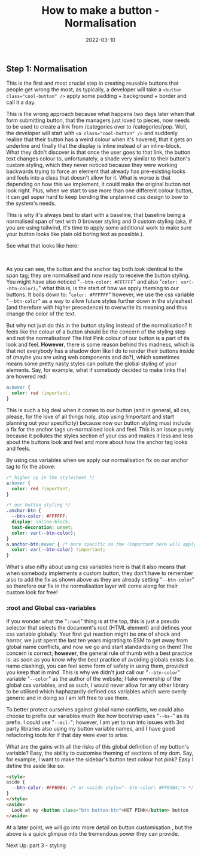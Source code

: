 ﻿---
title: How to make a button - Normalisation
date: 2022-03-10
excerpt: The first step towards a truly awesome button is normalisation! Today we make all our elements look the same.
image: ./button.svg
tags: ["css", "design", "html", "--css-variables"]
---


## Step 1: Normalisation

This is the first and most crucial step in creating reusable buttons that people get wrong the most, as typically,
a developer will take a `<button class="cool-button" />` apply some padding + background + border and call it a day.

This is the wrong approach because what happens two days later when that form submitting button, that the managers just
loved to pieces, now needs to be used to create a link from /categories over to /categories/pop. Well, the developer will
start with `<a class="cool-button" />` and suddenly realise that their button has a weird colour when it's hovered,
that it gets an underline and finally that the display is inline instead of an inline-block.
What they didn't discover is that once the user goes to that link, the button text changes colour to, unfortunately,
a shade very similar to their button's custom styling, which they never noticed because they were working backwards
trying to force an element that already has pre-existing looks and feels into a class that doesn't allow for it.
What is worse is that depending on how this we implement, it could make the original button not look right.
Plus, when we start to use more than one different colour button, it can get super hard to keep bending the
unplanned css design to bow to the system's needs.


This is why it's always best to start with a baseline, that baseline being a normalised span of text with 0 browser
styling and 0 custom styling (aka, if you are using tailwind, it's time to apply some additional work to make sure your
button looks like plain old boring text as possible.).

See what that looks like here:

<StepOneDemo />
<br />

As you can see, the button and the anchor tag both look identical to the span tag; they are normalised and now ready to
receive the button styling. You might have also noticed "`--btn-color: #FFFFFF`" and also "`color: var(--btn-color);`"
what this is, is the start of how we apply theming to our buttons. It boils down to: "`color: #FFFFFF`" however, we use
the css variable "`--btn-color`" as a way to allow future styles further down in the stylesheet
(and therefore with higher precedence) to overwrite its meaning
and thus change the color of the text.

But why not just do this in the button styling instead of the normalisation? It feels like the colour of a button should
be the concern of the styling step and not the normalisation! The Hot Pink colour of our button is a part of its look and feel.
**However**, there is some reason behind this madness, which is that not everybody has a shadow dom like I do to render
their buttons inside of (maybe you are using web components and do?), which sometimes means some pretty nasty styles can
pollute the global styling of your elements. Say, for example, what if somebody decided to make links that are hovered red:

```css
a:hover {
  color: red !important;
}
```


This is such a big deal when it comes to our button (and in general, all css, please, for the love of all things holy,
stop using !important and start planning out your specificity) because now our button styling must include a fix for the
anchor tags un-normalised look and feel. This is an issue purely because it pollutes the styles section of your css and
makes it less and less about the buttons look and feel and more about how the anchor tag looks and feels.

By using css variables when we apply our normalisation fix on our anchor tag to fix the above:

```css
/* higher up in the stylesheet */
a:hover {
  color: red !important;
}

/* our button styling */
.anchor-btn {
  --btn-color: #FFFFFF;
  display: inline-block;
  text-decoration: unset;
  color: var(--btn-color);
}
a.anchor-btn:hover { /* more specific so the !important here will apply */
  color: var(--btn-color) !important;
}
```

What's also nifty about using css variables here is that it also means that when somebody implements a custom button,
they don't have to remember also to add the fix as shown above as they are already setting "`--btn-color`" so therefore
our fix in the normalisation layer will come along for their custom look for free!

### :root and Global css-variables

If you wonder what the "`:root`" thing is at the top, this is just a pseudo selector that selects the document's root
(HTML element) and defines your css variable globally. Your first gut reaction might be one of shock and horror, we just
spent the last ten years migrating to ESM to get away from global name conflicts, and now we go and start standardising
on them! The concern is correct; **however**, the general rule of thumb with a best practice is: as soon as you know why
the best practice of avoiding globals exists (i.e. name clashing), you can feel some form of safety in using them,
provided you keep that in mind. This is why we didn't just call our "`--btn-color`" variable "`--color`" as the author
of the website; I take ownership of the global css variables, and as such, I would never allow for any other library to
be utilised which haphazardly defined css variables which were overly generic and in doing so I am left free to use them.

To better protect ourselves against global name conflicts, we could also choose to prefix our variables much like how
bootstrap uses "`--bs-`" as its prefix. I could use "`--mcl-`"; however, I am yet to run into issues with 3rd party
libraries also using my button variable names, and I have good refactoring tools for if that day were ever to arise.

What are the gains with all the risks of this global definition of my button's variable? Easy, the ability to customise
theming of sections of my dom. Say, for example, I want to make the sidebar's button text colour hot pink? Easy I define the aside like so:

```html
<style>
aside {
  --btn-color: #FF69B4; /* or <aside style="--btn-color: #FF69B4;"> */
}
</style>
<aside>
  Look at my <button class="btn button-btn">HOT PINK</button> button
</aside>
```

At a later point, we will go into more detail on <Link to="/blog/2022/03/how-to-make-a-button-customisation/">button customisation</Link>
, but the above is a quick glimpse into the tremendous power they can provide.

Next Up: <Link to="/blog/2022/03/how-to-make-a-button-styling/">part 3 - styling</Link>